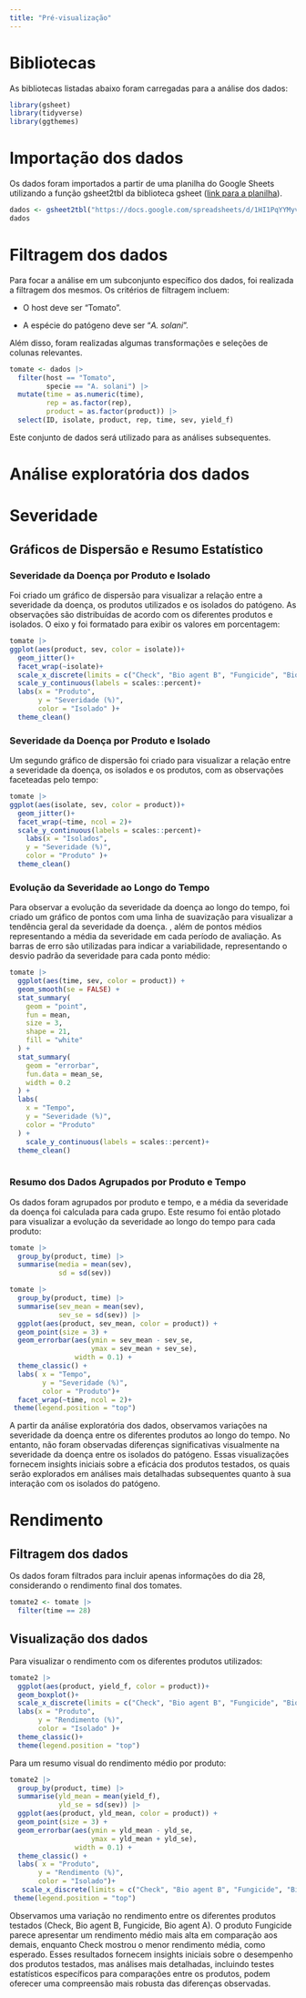 ```yaml
---
title: "Pré-visualização"
---
```


# Bibliotecas

As bibliotecas listadas abaixo foram carregadas para a análise dos dados:

```r
library(gsheet)
library(tidyverse)
library(ggthemes)
```

# Importação dos dados

Os dados foram importados a partir de uma planilha do Google Sheets utilizando a função gsheet2tbl da biblioteca gsheet ([link para a planilha](https://docs.google.com/spreadsheets/d/1HI1PqYYMyvwvLhMfAAs7eyA2zCqTBwQdyGtw-ILn7fU/edit?usp=sharing)).

```r
dados <- gsheet2tbl("https://docs.google.com/spreadsheets/d/1HI1PqYYMyvwvLhMfAAs7eyA2zCqTBwQdyGtw-ILn7fU/edit?usp=sharing")
dados
```

# Filtragem dos dados

Para focar a análise em um subconjunto específico dos dados, foi realizada a filtragem dos mesmos. Os critérios de filtragem incluem:

-   O host deve ser "Tomato".

-   A espécie do patógeno deve ser "*A. solani*".

Além disso, foram realizadas algumas transformações e seleções de colunas relevantes.

```r
tomate <- dados |> 
  filter(host == "Tomato",
         specie == "A. solani") |> 
  mutate(time = as.numeric(time),
         rep = as.factor(rep),
         product = as.factor(product)) |> 
  select(ID, isolate, product, rep, time, sev, yield_f)
```

Este conjunto de dados será utilizado para as análises subsequentes.

# Análise exploratória dos dados

# Severidade

## Gráficos de Dispersão e Resumo Estatístico

### Severidade da Doença por Produto e Isolado

Foi criado um gráfico de dispersão para visualizar a relação entre a severidade da doença, os produtos utilizados e os isolados do patógeno. As observações são distribuídas de acordo com os diferentes produtos e isolados. O eixo y foi formatado para exibir os valores em porcentagem:

```r
tomate |> 
ggplot(aes(product, sev, color = isolate))+
  geom_jitter()+
  facet_wrap(~isolate)+
  scale_x_discrete(limits = c("Check", "Bio agent B", "Fungicide", "Bio agent A"))+
  scale_y_continuous(labels = scales::percent)+
  labs(x = "Produto",
       y = "Severidade (%)",
       color = "Isolado" )+
  theme_clean()
```

### Severidade da Doença por Produto e Isolado

Um segundo gráfico de dispersão foi criado para visualizar a relação entre a severidade da doença, os isolados e os produtos, com as observações faceteadas pelo tempo:

```r
tomate |> 
ggplot(aes(isolate, sev, color = product))+
  geom_jitter()+
  facet_wrap(~time, ncol = 2)+
  scale_y_continuous(labels = scales::percent)+
    labs(x = "Isolados",
    y = "Severidade (%)",
    color = "Produto" )+
  theme_clean()
```

### Evolução da Severidade ao Longo do Tempo

Para observar a evolução da severidade da doença ao longo do tempo, foi criado um gráfico de pontos com uma linha de suavização para visualizar a tendência geral da severidade da doença. , além de pontos médios representando a média da severidade em cada período de avaliação. As barras de erro são utilizadas para indicar a variabilidade, representando o desvio padrão da severidade para cada ponto médio:

```r
tomate |> 
  ggplot(aes(time, sev, color = product)) +
  geom_smooth(se = FALSE) +  
  stat_summary(
    geom = "point",
    fun = mean,  
    size = 3,  
    shape = 21,  
    fill = "white" 
  ) +
  stat_summary(
    geom = "errorbar",  
    fun.data = mean_se,  
    width = 0.2  
  ) +
  labs(
    x = "Tempo",
    y = "Severidade (%)",
    color = "Produto"
  ) +
    scale_y_continuous(labels = scales::percent)+
  theme_clean()
  
```

### Resumo dos Dados Agrupados por Produto e Tempo

Os dados foram agrupados por produto e tempo, e a média da severidade da doença foi calculada para cada grupo. Este resumo foi então plotado para visualizar a evolução da severidade ao longo do tempo para cada produto:

```r
tomate |>
  group_by(product, time) |>
  summarise(media = mean(sev),
            sd = sd(sev))

tomate |>
  group_by(product, time) |> 
  summarise(sev_mean = mean(sev),
            sev_se = sd(sev)) |>
  ggplot(aes(product, sev_mean, color = product)) +
  geom_point(size = 3) +
  geom_errorbar(aes(ymin = sev_mean - sev_se,
                    ymax = sev_mean + sev_se),
                width = 0.1) +
  theme_classic() +
  labs( x = "Tempo",
        y = "Severidade (%)",
        color = "Produto")+
  facet_wrap(~time, ncol = 2)+
 theme(legend.position = "top")
```

A partir da análise exploratória dos dados, observamos variações na severidade da doença entre os diferentes produtos ao longo do tempo. No entanto, não foram observadas diferenças significativas visualmente na severidade da doença entre os isolados do patógeno. Essas visualizações fornecem insights iniciais sobre a eficácia dos produtos testados, os quais serão explorados em análises mais detalhadas subsequentes quanto à sua interação com os isolados do patógeno.

# Rendimento

## Filtragem dos dados

Os dados foram filtrados para incluir apenas informações do dia 28, considerando o rendimento final dos tomates.

```r
tomate2 <- tomate |> 
  filter(time == 28)
```

## Visualização dos dados

Para visualizar o rendimento com os diferentes produtos utilizados:

```r
tomate2 |> 
  ggplot(aes(product, yield_f, color = product))+
  geom_boxplot()+
  scale_x_discrete(limits = c("Check", "Bio agent B", "Fungicide", "Bio agent A"))+
  labs(x = "Produto",
       y = "Rendimento (%)",
       color = "Isolado" )+
  theme_classic()+
  theme(legend.position = "top")
```

Para um resumo visual do rendimento médio por produto:

```r
tomate2 |>
  group_by(product, time) |> 
  summarise(yld_mean = mean(yield_f),
            yld_se = sd(sev)) |>
  ggplot(aes(product, yld_mean, color = product)) +
  geom_point(size = 3) +
  geom_errorbar(aes(ymin = yld_mean - yld_se,
                    ymax = yld_mean + yld_se),
                width = 0.1) +
  theme_classic() +
  labs( x = "Produto",
       y = "Rendimento (%)",
       color = "Isolado")+
   scale_x_discrete(limits = c("Check", "Bio agent B", "Fungicide", "Bio agent A"))+
 theme(legend.position = "top")
```

Observamos uma variação no rendimento entre os diferentes produtos testados (Check, Bio agent B, Fungicide, Bio agent A). O produto Fungicide parece apresentar um rendimento médio mais alta em comparação aos demais, enquanto Check mostrou o menor rendimento média, como esperado. Esses resultados fornecem insights iniciais sobre o desempenho dos produtos testados, mas análises mais detalhadas, incluindo testes estatísticos específicos para comparações entre os produtos, podem oferecer uma compreensão mais robusta das diferenças observadas.
